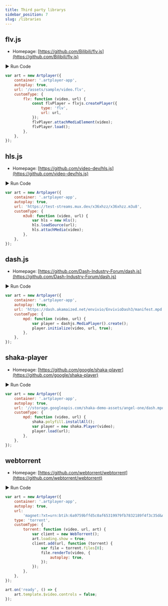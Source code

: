 ```yaml
---
title: Third party librarys
sidebar_position: 7
slug: /libraries
---
```


## flv.js

-   Homepage: [https://github.com/Bilibili/flv.js](https://github.com/Bilibili/flv.js)

<div className="run-code" data-libs="https://cdn.jsdelivr.net/npm/flv.js@1.6.2/dist/flv.min.js">▶ Run Code</div>

```js
var art = new Artplayer({
    container: '.artplayer-app',
    autoplay: true,
    url: '/assets/sample/video.flv',
    customType: {
        flv: function (video, url) {
            const flvPlayer = flvjs.createPlayer({
                type: 'flv',
                url: url,
            });
            flvPlayer.attachMediaElement(video);
            flvPlayer.load();
        },
    },
});
```

## hls.js

-   Homepage: [https://github.com/video-dev/hls.js](https://github.com/video-dev/hls.js)

<div className="run-code" data-libs="https://cdn.jsdelivr.net/npm/hls.js@1.1.1/dist/hls.min.js">▶ Run Code</div>

```js
var art = new Artplayer({
    container: '.artplayer-app',
    autoplay: true,
    url: 'https://test-streams.mux.dev/x36xhzz/x36xhzz.m3u8',
    customType: {
        m3u8: function (video, url) {
            var hls = new Hls();
            hls.loadSource(url);
            hls.attachMedia(video);
        },
    },
});
```

## dash.js

-   Homepage: [https://github.com/Dash-Industry-Forum/dash.js](https://github.com/Dash-Industry-Forum/dash.js)

<div className="run-code" data-libs="https://cdn.jsdelivr.net/npm/dashjs@4.1.0/dist/dash.all.debug.min.js">▶ Run Code</div>

```js
var art = new Artplayer({
    container: '.artplayer-app',
    autoplay: true,
    url: 'https://dash.akamaized.net/envivio/EnvivioDash3/manifest.mpd',
    customType: {
        mpd: function (video, url) {
            var player = dashjs.MediaPlayer().create();
            player.initialize(video, url, true);
        },
    },
});
```

## shaka-player

-   Homepage: [https://github.com/google/shaka-player](https://github.com/google/shaka-player)

<div className="run-code" data-libs="https://cdn.jsdelivr.net/npm/shaka-player@3.2.1/dist/shaka-player.compiled.min.js">▶ Run Code</div>

```js
var art = new Artplayer({
    container: '.artplayer-app',
    autoplay: true,
    url: '//storage.googleapis.com/shaka-demo-assets/angel-one/dash.mpd',
    customType: {
        mpd: function (video, url) {
            shaka.polyfill.installAll();
            var player = new shaka.Player(video);
            player.load(url);
        },
    },
});
```

## webtorrent

-   Homepage: [https://github.com/webtorrent/webtorrent](https://github.com/webtorrent/webtorrent)

<div className="run-code" data-libs="https://cdn.jsdelivr.net/npm/webtorrent@1.5.8/webtorrent.min.js">▶ Run Code</div>

```js
var art = new Artplayer({
    container: '.artplayer-app',
    autoplay: true,
    url:
        'magnet:?xt=urn:btih:6a9759bffd5c0af65319979fb7832189f4f3c35d&dn=sintel.mp4&tr=wss%3A%2F%2Ftracker.btorrent.xyz&tr=wss%3A%2F%2Ftracker.fastcast.nz&tr=wss%3A%2F%2Ftracker.openwebtorrent.com&tr=wss%3A%2F%2Ftracker.webtorrent.io&ws=https%3A%2F%2Fwebtorrent.io%2Ftorrents%2Fsintel-1024-surround.mp4',
    type: 'torrent',
    customType: {
        torrent: function (video, url, art) {
            var client = new WebTorrent();
            art.loading.show = true;
            client.add(url, function (torrent) {
                var file = torrent.files[0];
                file.renderTo(video, {
                    autoplay: true,
                });
            });
        },
    },
});

art.on('ready', () => {
    art.template.$video.controls = false;
});
```
